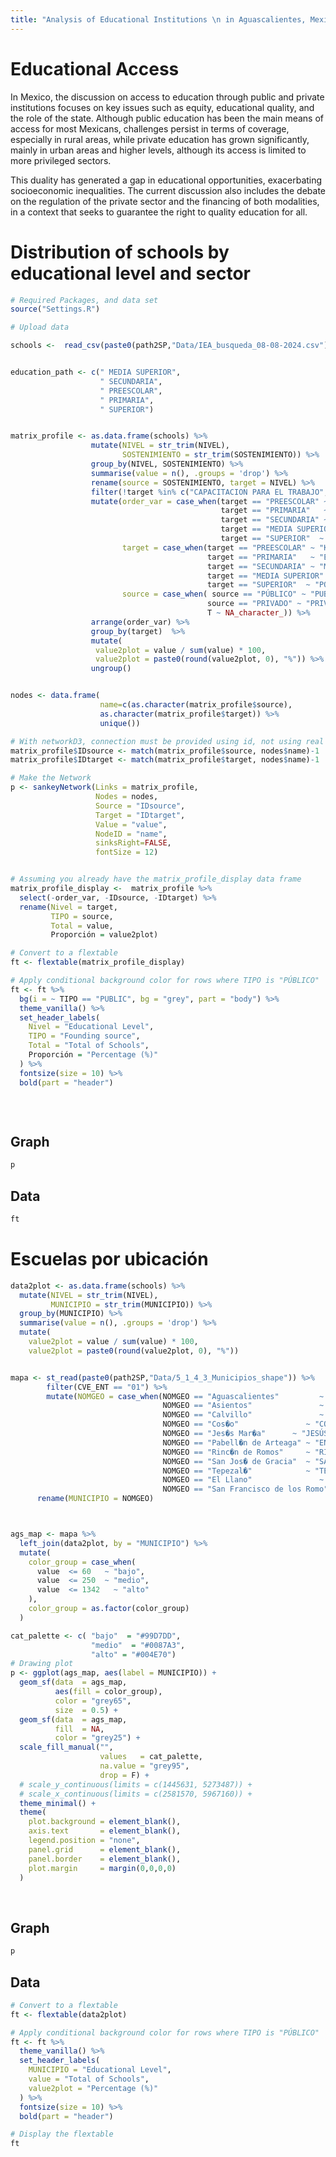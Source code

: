 ```yaml
---
title: "Analysis of Educational Institutions \n in Aguascalientes, Mexico"
---
```



# Educational Access

In Mexico, the discussion on access to education through public and private institutions focuses on key issues such as equity, educational quality, and the role of the state. Although public education has been the main means of access for most Mexicans, challenges persist in terms of coverage, especially in rural areas, while private education has grown significantly, mainly in urban areas and higher levels, although its access is limited to more privileged sectors. 

This duality has generated a gap in educational opportunities, exacerbating socioeconomic inequalities. The current discussion also includes the debate on the regulation of the private sector and the financing of both modalities, in a context that seeks to guarantee the right to quality education for all.


# Distribution of schools by educational level and sector

```r
# Required Packages, and data set
source("Settings.R")

# Upload data

schools <-  read_csv(paste0(path2SP,"Data/IEA_busqueda_08-08-2024.csv")) 


education_path <- c(" MEDIA SUPERIOR",
                    " SECUNDARIA",                  
                    " PREESCOLAR",
                    " PRIMARIA",                
                    " SUPERIOR")


matrix_profile <- as.data.frame(schools) %>%
                  mutate(NIVEL = str_trim(NIVEL),
                         SOSTENIMIENTO = str_trim(SOSTENIMIENTO)) %>% 
                  group_by(NIVEL, SOSTENIMIENTO) %>%
                  summarise(value = n(), .groups = 'drop') %>%
                  rename(source = SOSTENIMIENTO, target = NIVEL) %>% 
                  filter(!target %in% c("CAPACITACION PARA EL TRABAJO", "ESPECIAL", "CONAFE", "INICIAL")) %>% 
                  mutate(order_var = case_when(target == "PREESCOLAR" ~ 1, 
                                               target == "PRIMARIA"   ~ 2,
                                               target == "SECUNDARIA" ~ 3,
                                               target == "MEDIA SUPERIOR" ~ 4,
                                               target == "SUPERIOR"  ~ 5),
                         target = case_when(target == "PREESCOLAR" ~ "KINDERGARTEN", 
                                            target == "PRIMARIA"   ~ "ELEMENTARY SCHOOL",
                                            target == "SECUNDARIA" ~ "MIDDLE SCHOOL",
                                            target == "MEDIA SUPERIOR" ~ "HIGH SCHOOL",
                                            target == "SUPERIOR"  ~ "POSTSECONDARY EDUCATION"),
                         source = case_when( source == "PÚBLICO" ~ "PUBLIC",
                                            source == "PRIVADO" ~ "PRIVATE",
                                            T ~ NA_character_)) %>% 
                  arrange(order_var) %>% 
                  group_by(target)  %>%
                  mutate(
                   value2plot = value / sum(value) * 100,
                   value2plot = paste0(round(value2plot, 0), "%")) %>% 
                  ungroup() 


nodes <- data.frame(
                    name=c(as.character(matrix_profile$source), 
                    as.character(matrix_profile$target)) %>% 
                    unique())

# With networkD3, connection must be provided using id, not using real name like in the links dataframe.. So we need to reformat it.
matrix_profile$IDsource <- match(matrix_profile$source, nodes$name)-1 
matrix_profile$IDtarget <- match(matrix_profile$target, nodes$name)-1

# Make the Network
p <- sankeyNetwork(Links = matrix_profile, 
                   Nodes = nodes,
                   Source = "IDsource", 
                   Target = "IDtarget",
                   Value = "value", 
                   NodeID = "name", 
                   sinksRight=FALSE,
                   fontSize = 12)


# Assuming you already have the matrix_profile_display data frame
matrix_profile_display <-  matrix_profile %>% 
  select(-order_var, -IDsource, -IDtarget) %>% 
  rename(Nivel = target,
         TIPO = source, 
         Total = value,
         Proporción = value2plot)

# Convert to a flextable
ft <- flextable(matrix_profile_display)

# Apply conditional background color for rows where TIPO is "PÚBLICO"
ft <- ft %>%
  bg(i = ~ TIPO == "PUBLIC", bg = "grey", part = "body") %>%
  theme_vanilla() %>%
  set_header_labels(
    Nivel = "Educational Level",
    TIPO = "Founding source",
    Total = "Total of Schools",
    Proporción = "Percentage (%)"
  ) %>%
  fontsize(size = 10) %>%
  bold(part = "header")



```

<br>

::: panel-tabset
## Graph

```r
p
```

## Data

```r
ft
```
:::

# Escuelas por ubicación

```r

data2plot <- as.data.frame(schools) %>%
  mutate(NIVEL = str_trim(NIVEL),
         MUNICIPIO = str_trim(MUNICIPIO)) %>% 
  group_by(MUNICIPIO) %>%
  summarise(value = n(), .groups = 'drop') %>%
  mutate(
    value2plot = value / sum(value) * 100,
    value2plot = paste0(round(value2plot, 0), "%")) 


mapa <- st_read(paste0(path2SP,"Data/5_1_4_3_Municipios_shape")) %>% 
        filter(CVE_ENT == "01") %>% 
        mutate(NOMGEO = case_when(NOMGEO == "Aguascalientes"         ~ "AGUASCALIENTES",
                                  NOMGEO == "Asientos"               ~ "ASIENTOS",
                                  NOMGEO == "Calvillo"               ~ "CALVILLO",
                                  NOMGEO == "Cos�o"               ~ "COSÍO",
                                  NOMGEO == "Jes�s Mar�a"      ~ "JESÚS MARÍA",
                                  NOMGEO == "Pabell�n de Arteaga" ~ "ENCARNACIÓN DE DÍAZ",
                                  NOMGEO == "Rinc�n de Romos"     ~ "RINCÓN DE ROMOS",
                                  NOMGEO == "San Jos� de Gracia"  ~ "SAN JOSÉ DE GRACIA",
                                  NOMGEO == "Tepezal�"            ~ "TEPEZALÁ",
                                  NOMGEO == "El Llano"               ~ "EL LLANO",
                                  NOMGEO == "San Francisco de los Romo" ~ "SAN FRANCISCO DE LOS ROMO")) %>% 
      rename(MUNICIPIO = NOMGEO)



ags_map <- mapa %>%
  left_join(data2plot, by = "MUNICIPIO") %>%
  mutate(
    color_group = case_when(
      value  <= 60   ~ "bajo",
      value  <= 250  ~ "medio",
      value  <= 1342   ~ "alto"
    ),
    color_group = as.factor(color_group)
  )

cat_palette <- c( "bajo"  = "#99D7DD",
                  "medio"  = "#0087A3",
                  "alto" = "#004E70")
# Drawing plot
p <- ggplot(ags_map, aes(label = MUNICIPIO)) +
  geom_sf(data  = ags_map,
          aes(fill = color_group),
          color = "grey65",
          size  = 0.5) +
  geom_sf(data  = ags_map,
          fill  = NA,
          color = "grey25") +
  scale_fill_manual("",
                    values   = cat_palette,
                    na.value = "grey95",
                    drop = F) +
  # scale_y_continuous(limits = c(1445631, 5273487)) +
  # scale_x_continuous(limits = c(2581570, 5967160)) +
  theme_minimal() +
  theme(
    plot.background = element_blank(),
    axis.text       = element_blank(),
    legend.position = "none",
    panel.grid      = element_blank(),
    panel.border    = element_blank(),
    plot.margin     = margin(0,0,0,0)
  )
```

<br>

::: panel-tabset
## Graph



```r
p
```

## Data

```r
# Convert to a flextable
ft <- flextable(data2plot)

# Apply conditional background color for rows where TIPO is "PÚBLICO"
ft <- ft %>%
  theme_vanilla() %>%
  set_header_labels(
    MUNICIPIO = "Educational Level",
    value = "Total of Schools",
    value2plot = "Percentage (%)"
  ) %>%
  fontsize(size = 10) %>%
  bold(part = "header")

# Display the flextable
ft

```
:::